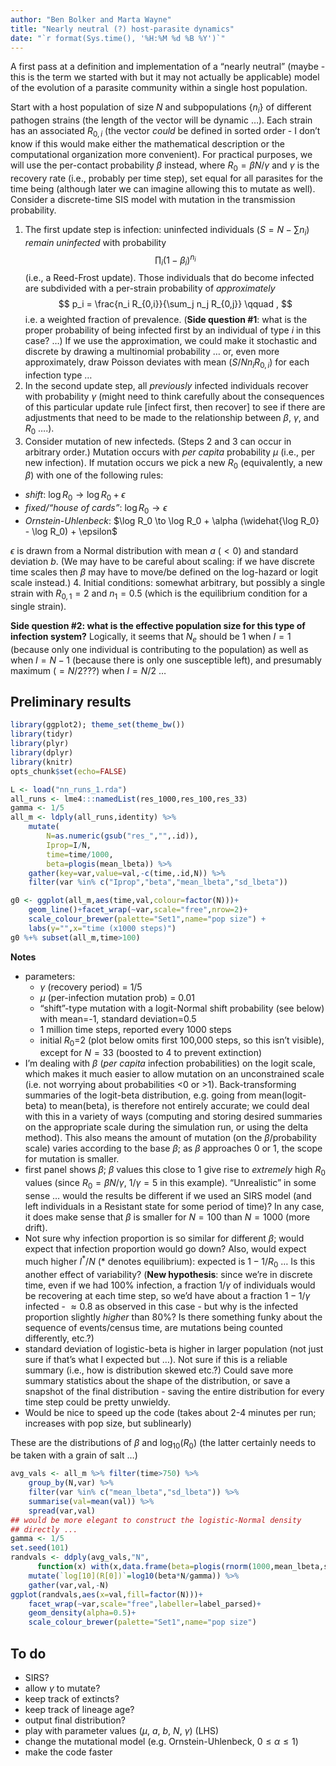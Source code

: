 ```yaml
---
author: "Ben Bolker and Marta Wayne"
title: "Nearly neutral (?) host-parasite dynamics"
date: "`r format(Sys.time(), '%H:%M %d %B %Y')`"
---
```


A first pass at a definition and implementation of a "nearly neutral" (maybe - this is the term we started with but it may not actually be applicable) model of the evolution of a parasite community within a single host population.

Start with a host population of size $N$ and subpopulations $\{n_i\}$ of different pathogen strains (the length of the vector will be dynamic ...).  Each strain has an associated $R_{0,i}$ (the vector *could* be defined in sorted order - I don't know if this would make either the mathematical description or the computational organization more convenient). For practical purposes, we will use the per-contact probability $\beta$ instead, where $R_0 = \beta N/\gamma$ and $\gamma$ is the recovery rate (i.e., probably per time step), set equal for all parasites for the time being (although later we can imagine allowing this to mutate as well). Consider a discrete-time SIS model with mutation in the transmission probability.

1. The first update step is infection: uninfected individuals ($S=N-\sum n_i$) *remain uninfected* with probability
$$
\prod_i (1-\beta_i)^{n_i}
$$
(i.e., a Reed-Frost update). Those individuals that do become infected are subdivided with a per-strain probability of *approximately*
$$
p_i = \frac{n_i R_{0,i}}{\sum_j n_j R_{0,j}} \qquad ,
$$
i.e. a weighted fraction of prevalence. (**Side question #1**: what is the proper probability of being infected first by an individual of type $i$ in this case? ...) If we use the approximation, we could make it stochastic and discrete by drawing a multinomial probability ... or, even more approximately, draw Poisson deviates with mean ($S/N n_i R_{0,i}$) for each infection type ...
2. In the second update step, all *previously* infected individuals recover with probability $\gamma$ (might need to think carefully about the consequences of this particular update rule [infect first, then recover] to see if there are adjustments that need to be made to the relationship between $\beta$, $\gamma$, and $R_0$ ....).
3. Consider mutation of new infecteds. (Steps 2 and 3 can occur in arbitrary order.) Mutation occurs with *per capita* probability $\mu$ (i.e., per new infection). If mutation occurs we pick a new $R_0$ (equivalently, a new $\beta$) with one of the following rules:

- *shift*: $\log R_0 \to \log R_0 + \epsilon$
- *fixed/"house of cards"*: $\log R_0 \to \epsilon$
- *Ornstein-Uhlenbeck*: $\log R_0 \to \log R_0 + \alpha (\widehat{\log R_0} - \log R_0) + \epsilon$

$\epsilon$ is drawn from a Normal distribution with mean $a$ ($<0$) and standard deviation $b$. (We may have to be careful about scaling: if we have discrete time scales then $\beta$ may have to move/be defined on the log-hazard or logit scale instead.)
4. Initial conditions: somewhat arbitrary, but possibly a single strain with $R_{0,1}=2$ and $n_1=0.5$ (which is the equilibrium condition for a single strain).

**Side question #2: what is the effective population size for this type of infection system?** Logically, it seems that $N_e$ should be 1 when $I=1$ (because only one individual is contributing to the population) as well as when $I=N-1$ (because there is only one susceptible left), and presumably maximum ($=N/2???$) when $I=N/2$ ...

## Preliminary results

```r
library(ggplot2); theme_set(theme_bw())
library(tidyr)
library(plyr)
library(dplyr)
library(knitr)
opts_chunk$set(echo=FALSE)
```

```r
L <- load("nn_runs_1.rda")
all_runs <- lme4:::namedList(res_1000,res_100,res_33)
gamma <- 1/5
all_m <- ldply(all_runs,identity) %>%
    mutate(
        N=as.numeric(gsub("res_","",.id)),
        Iprop=I/N,
        time=time/1000,
        beta=plogis(mean_lbeta)) %>%
    gather(key=var,value=val,-c(time,.id,N)) %>%
    filter(var %in% c("Iprop","beta","mean_lbeta","sd_lbeta"))
```


```r
g0 <- ggplot(all_m,aes(time,val,colour=factor(N)))+
    geom_line()+facet_wrap(~var,scale="free",nrow=2)+
    scale_colour_brewer(palette="Set1",name="pop size") +
    labs(y="",x="time (x1000 steps)")
g0 %+% subset(all_m,time>100)
```

**Notes**

- parameters:
    - $\gamma$ (recovery period) = 1/5
	- $\mu$ (per-infection mutation prob) = 0.01
	- "shift"-type mutation with a logit-Normal shift probability (see below) with mean=-1, standard deviation=0.5
	- 1 million time steps, reported every 1000 steps
	- initial $R_0$=2 (plot below omits first 100,000 steps, so this isn't visible), except for $N=33$ (boosted to 4 to prevent extinction)
- I'm dealing with $\beta$ (*per capita* infection probabilities) on the logit scale, which makes it much easier to allow mutation on an unconstrained scale (i.e. not worrying about probabilities <0 or >1). Back-transforming summaries of the logit-beta distribution, e.g. going from mean(logit-beta) to mean(beta), is therefore not entirely accurate; we could deal with this in a variety of ways (computing and storing desired summaries on the appropriate scale during the simulation run, or using the delta method). This also means the amount of mutation (on the $\beta$/probability scale) varies according to the base $\beta$; as $\beta$ approaches 0 or 1, the scope for mutation is smaller.
- first panel shows $\beta$; $\beta$ values this close to 1 give rise to *extremely* high $R_0$ values (since $R_0 = \beta N/\gamma$, $1/\gamma=5$ in this example). "Unrealistic" in some sense ... would the results be different if we used an SIRS model (and left individuals in a Resistant state for some period of time)? In any case, it does make sense that $\beta$ is smaller for $N=100$ than $N=1000$ (more drift).
- Not sure why infection proportion is so similar for different $\beta$; would expect that infection proportion would go down? Also, would expect much higher $I^*/N$ ($*$ denotes equilibrium): expected is $1-1/R_0$ ... Is this another effect of variability?  (**New hypothesis**: since we're in discrete time, even if we had 100% infection, a fraction $1/\gamma$ of individuals would be recovering at each time step, so we'd have about a fraction $1-1/\gamma$ infected - $\approx 0.8$ as observed in this case - but why is the infected proportion slightly *higher* than 80%? Is there something funky about the sequence of events/census time, are mutations being counted differently, etc.?)
- standard deviation of logistic-beta is higher in larger population (not just sure if that's what I expected but ...). Not sure if this is a reliable summary (i.e., how is distribution skewed etc.?) Could save more summary statistics about the shape of the distribution, or save a snapshot of the final distribution - saving the entire distribution for every time step could be pretty unwieldy.
- Would be nice to speed up the code (takes about 2-4 minutes per run; increases with pop size, but sublinearly)

These are the distributions of $\beta$ and $\log_{10}(R_0)$ (the latter
certainly needs to be taken with a grain of salt ...)
```r
avg_vals <- all_m %>% filter(time>750) %>%
    group_by(N,var) %>%
    filter(var %in% c("mean_lbeta","sd_lbeta")) %>%
    summarise(val=mean(val)) %>%
    spread(var,val)
## would be more elegant to construct the logistic-Normal density
## directly ...
gamma <- 1/5
set.seed(101)
randvals <- ddply(avg_vals,"N",
      function(x) with(x,data.frame(beta=plogis(rnorm(1000,mean_lbeta,sd_lbeta))))) %>%
    mutate(`log[10](R[0])`=log10(beta*N/gamma)) %>%
    gather(var,val,-N)
ggplot(randvals,aes(x=val,fill=factor(N)))+
    facet_wrap(~var,scale="free",labeller=label_parsed)+
    geom_density(alpha=0.5)+
    scale_colour_brewer(palette="Set1",name="pop size")
```

## To do

- SIRS?
- allow $\gamma$ to mutate?
- keep track of extincts?
- keep track of lineage age?
- output final distribution?
- play with parameter values ($\mu$, $a$, $b$, $N$, $\gamma$) (LHS)
- change the mutational model (e.g. Ornstein-Uhlenbeck, $0 \le \alpha \le 1$)
- make the code faster
